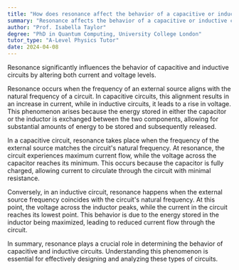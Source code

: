 ```yaml
---
title: "How does resonance affect the behavior of a capacitive or inductive circuit?"
summary: "Resonance affects the behavior of a capacitive or inductive circuit by altering the current and voltage."
author: "Prof. Isabella Taylor"
degree: "PhD in Quantum Computing, University College London"
tutor_type: "A-Level Physics Tutor"
date: 2024-04-08
---
```


Resonance significantly influences the behavior of capacitive and inductive circuits by altering both current and voltage levels.

Resonance occurs when the frequency of an external source aligns with the natural frequency of a circuit. In capacitive circuits, this alignment results in an increase in current, while in inductive circuits, it leads to a rise in voltage. This phenomenon arises because the energy stored in either the capacitor or the inductor is exchanged between the two components, allowing for substantial amounts of energy to be stored and subsequently released.

In a capacitive circuit, resonance takes place when the frequency of the external source matches the circuit's natural frequency. At resonance, the circuit experiences maximum current flow, while the voltage across the capacitor reaches its minimum. This occurs because the capacitor is fully charged, allowing current to circulate through the circuit with minimal resistance.

Conversely, in an inductive circuit, resonance happens when the external source frequency coincides with the circuit's natural frequency. At this point, the voltage across the inductor peaks, while the current in the circuit reaches its lowest point. This behavior is due to the energy stored in the inductor being maximized, leading to reduced current flow through the circuit.

In summary, resonance plays a crucial role in determining the behavior of capacitive and inductive circuits. Understanding this phenomenon is essential for effectively designing and analyzing these types of circuits.
    